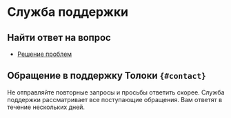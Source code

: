 # Служба поддержки

## Найти ответ на вопрос

- [Решение проблем](../troubleshooting)

## Обращение в поддержку Толоки `{#contact}`
<Note mode="note" title="Примечание">

Не отправляйте повторные запросы и просьбы ответить скорее. Служба поддержки рассматривает все поступающие обращения. Вам ответят в течение нескольких дней.

</Note>

<YandexForm name="registration" src="https://forms.yandex.com/surveys/13464611.aae9597a9c66c630f2b7810fbddb942128830095/?lang=ru&iframe=1&service=toloka-ai"/>
